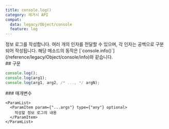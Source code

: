```yaml
---
title: console.log()
category: 레거시 API
compat:
  data: legacy/Object/console
  feature: log
---
```


<Section>
  정보 로그를 작성합니다. 여러 개의 인자를 전달할 수 있으며, 각 인자는 공백으로 구분되어 작성됩니다. 해당 메소드의 동작은 [`console.info()`](/reference/legacy/Object/console/info)와 같습니다.
</Section>
<Section>
  ## 구문

  ~~~js
  console.log();
  console.log(arg1);
  console.log(arg1, arg2, /* ..., */ argN);
  ~~~

  <Section>
    ### 매개변수

    <ParamList>
      <ParamItem param={"...args"} type={"any"} optional>
        작성할 정보 로그의 내용 
      </ParamItem>
    </ParamList>
  </Section>
</Section>